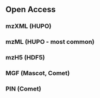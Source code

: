 ## Open Access
### mzXML (HUPO)
### mzML (HUPO - most common)
### mzH5 (HDF5)
### MGF (Mascot, Comet)
### PIN (Comet)


